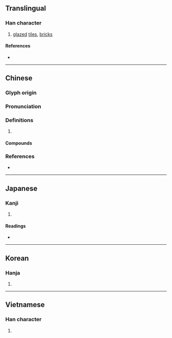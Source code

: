 {{character info/new}}
==Translingual==

===Han character===
{{Han char|rn=98|rad=瓦|as=13|sn=18|four=70717|canj=SJMVN|ids=⿱辟瓦}}

# [[glaze]]d [[tile]]s, [[brick]]s

====References====
* {{Han ref|kx=0752.170|dkj=21609|dj=1160.020|hdz=21433.060|uh=7513|ud=29971|bh=F049|bd=61513}}

----

==Chinese==
{{zh-forms}}

===Glyph origin===
{{Han etym}}

===Pronunciation===
{{zh-pron
|m=pì
|c=pik1,bik1
|mc=y
|oc=y
|cat=
}}

===Definitions===
{{zh-hanzi}}

# {{rfdef|zh}}

====Compounds====
{{zh-der|甓社珠|甓社湖|瓴甓|陶侃運甓}}

===References===
* {{R:yue:mfccd}}

----

==Japanese==

===Kanji===
{{ja-kanji|grade=|rs=瓦13}}

# {{defn|lang=ja|sort=瓦13}}

====Readings====
* {{ja-readings|on=[[へき]] (heki)|kun=[[かわら]] (kawara)|nanori=}}

----

==Korean==

===Hanja===
{{ko-hanja|hangeul=벽|eumhun=|rv=byeok|mr=pyŏk|y=pyek}}

# {{defn|lang=ko|sort=瓦13}}

----

==Vietnamese==

===Han character===
{{vi-hantu|[[bích]], [[bịch]]|rs=瓦13}}

# {{defn|lang=vi|sort=瓦13}}
